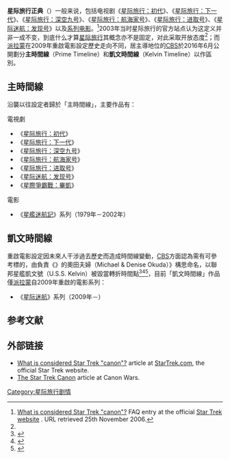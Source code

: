 {{noteTA
|G1=StarTrek
|1=zh-hans:星际迷航：皮卡尔;zh-hk:星空奇遇記：皮尚魯;zh-tw:星際爭霸戰：畢凱;
}}
'''星际旅行正典'''（{{lang-en|Star Trek canon}}）一般来说，包括电视剧《[[星际旅行：初代|星际旅行：初代]]》、《[[星际旅行：下一代|星际旅行：下一代]]》、《[[星际旅行：深空九号|星际旅行：深空九号]]》、《[[星际旅行：航海家号|星际旅行：航海家号]]》、《[[星际旅行：进取号|星际旅行：进取号]]》、《[[星际迷航：发现号|星际迷航：发现号]]》以及[[星际旅行电影列表|系列电影]]。<ref name="StarTrek.com">[http://www.startrek.com/startrek/view/help/faqs/faq/676.html What is considered Star Trek "canon"?] {{webarchive|url=https://web.archive.org/web/20100628174255/http://www.startrek.com/startrek/view/help/faqs/faq/676.html |date=2010-06-28 }} FAQ entry at the official [http://www.startrek.com/ Star Trek website] {{Wayback|url=http://www.startrek.com/ |date=20100211004313 }}. URL retrieved 25th November 2006.</ref>2003年当时星际旅行的官方站点认为这定义并非一成不变，到底什么才算[[星际旅行|星际旅行]]{{link-en|正典 (虚构作品)|Canon (fiction)|正典}}其概念亦不是固定，对此采取开放态度<ref name="StarTrek.com" />；而[[派拉蒙|派拉蒙]]在2009年重啟電影設定歷史走向不同，居主導地位的[[CBS_(電視網)|CBS]]於2016年6月公開劃分'''主時間線'''（Prime Timeline）和'''凱文時間線'''（Kelvin Timeline）以作區別。

== 主時間線 ==
{{main|星際爭霸戰時間線}}
沿襲以往設定者歸於「主時間線」，主要作品有：
;電視劇
*《[[星际旅行：初代|星际旅行：初代]]》
*《[[星际旅行：下一代|星际旅行：下一代]]》
*《[[星际旅行：深空九号|星际旅行：深空九号]]》
*《[[星际旅行：航海家号|星际旅行：航海家号]]》
*《[[星际旅行：进取号|星际旅行：进取号]]》
*《[[星际迷航：发现号|星际迷航：发现号]]》
*《[[星際爭霸戰：畢凱|星際爭霸戰：畢凱]]》
;電影
*《[[星际旅行电影列表#主時間線|星艦迷航記]]》系列（1979年－2002年）

== 凱文時間線 ==
重啟電影設定因未來人干涉過去歷史而造成時間線變動，[[CBS_(電視網)|CBS]]方面認為需有可參考標的，由負責《{{link-en|星际旅行百科全书|The Star Trek Encyclopedia}}》的奧田夫婦（Michael & Denise Okuda）》構思命名，以聯邦星艦凱文號（U.S.S. Kelvin）被毀當轉折時間點<ref>{{cite web |url=https://twitter.com/CaptainGeko/status/745096154933714948 |title=FYI, "Kelvin Timeline" is the official name for that universe timeline according to CBS. |publisher= |via=[[Twitter|Twitter]] |author=Al Rivera |language= |date=2016-06-20 |accessdate= |archiveurl=https://web.archive.org/web/20211007034145/https://twitter.com/CaptainGeko/status/745096154933714948 |archivedate=2021-10-07 |dead-url=no }}</ref><ref>{{cite web |url=http://trekcore.com/blog/2016/06/star-trek-alternate-universe-finally-gets-official-name/ |title=STAR TREK Alternate Universe Finally Gets Official Name |publisher=TrekCore |via= |author= |language= |date=2016-06-26 |accessdate= |archiveurl=https://web.archive.org/web/20160723001831/http://trekcore.com/blog/2016/06/star-trek-alternate-universe-finally-gets-official-name/ |archivedate=2016-07-23 |dead-url=no }}</ref><ref>{{cite book |title=The Star Trek Book |author=Paul Ruditis | publisher=[[多林金德斯利|DK]] |page= 14 |type= |url=https://www.amazon.com/gp/reader/146545098X/ |date=2016-06-07 |isbn = 978-1-4654-5098-2 |language=|via=[[Amazon.com|Amazon.com]]}}</ref>，目前「凱文時間線」作品僅[[派拉蒙|派拉蒙]]自2009年重啟的電影系列：

*《[[星际旅行电影列表#凱文時間線|星际迷航]]》系列（2009年－）

== 参考文献 ==
{{reflist}}

== 外部链接 ==
*[https://web.archive.org/web/20100628174255/http://www.startrek.com/startrek/view/help/faqs/faq/676.html What is considered Star Trek "canon"?] article at [http://www.startrek.com/ StarTrek.com], the official Star Trek website.
* [http://www.st-v-sw.net/STSWstcanon.html The Star Trek Canon] {{Wayback|url=http://www.st-v-sw.net/STSWstcanon.html |date=20210126045501 }} article at Canon Wars.
{{Memoryalpha|Canon}}
{{Memoryalpha|Memory Alpha:Canon policy}}

{{星际旅行}}

[[Category:星际旅行剧情|Category:星际旅行剧情]]